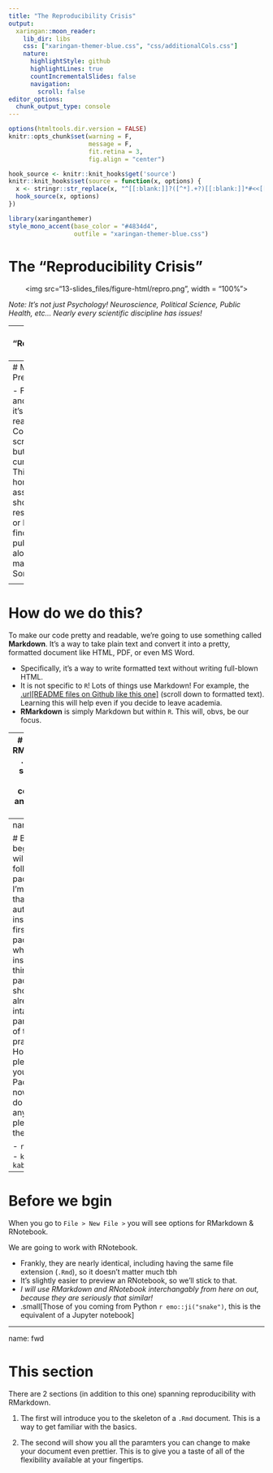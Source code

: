 ```yaml
---
title: "The Reproducibility Crisis"
output:
  xaringan::moon_reader:
    lib_dir: libs
    css: ["xaringan-themer-blue.css", "css/additionalCols.css"]
    nature:
      highlightStyle: github
      highlightLines: true
      countIncrementalSlides: false
      navigation:
        scroll: false
editor_options: 
  chunk_output_type: console
---
```


```r
options(htmltools.dir.version = FALSE)
knitr::opts_chunk$set(warning = F,
                      message = F,
                      fit.retina = 3,
                      fig.align = "center")

hook_source <- knitr::knit_hooks$get('source')
knitr::knit_hooks$set(source = function(x, options) {
  x <- stringr::str_replace(x, "^[[:blank:]]?([^*].+?)[[:blank:]]*#<<[[:blank:]]*$", "*\\1")
  hook_source(x, options)
})
```

```r
library(xaringanthemer)
style_mono_accent(base_color = "#4834d4",
                  outfile = "xaringan-themer-blue.css")
```

# The "Reproducibility Crisis"

<center>
<img src="13-slides_files/figure-html/repro.png", width = "100%">
</center>


*Note: It's not just Psychology! Neuroscience, Political Science, Public Health, etc... Nearly every scientific discipline has issues!*

---
# The "Reproducibility Crisis"

How did the authors actually do their analyses?
  - Did they transform their variables? If so, how?
  - How did they handle missing data?
  - Did they do what they said they were going to do in the Methods section of the paper?
  
Can we check that they did everything correctly? 
  - We need to be able to *reproduce* their findings
  - In order to reproduce a figure, you need the data and the code!
    - Code needs to be in a format that **other humans** can read!

---
# Make Your Life Prettier

- Format code and text so that it's easier to read
  - Comments in a script are great, but it can get cumbersome
- This is great for homework assignments, showing your research advisor or boss your findings, and publishing code along with your manuscripts!
- Some examples: 

<center>
<img src="13-slides_files/figure-html/ex.png", width = "100%">
</center>

---
# How do we do this?
To make our code pretty and readable, we're going to use something called **Markdown**. It's a way to take plain text and convert it into a pretty, formatted document like HTML, PDF, or even MS Word. 

  - Specifically, it's a way to write formatted text without writing full-blown HTML.
  - It is not specific to `R`! Lots of things use Markdown! For example, the [.url[README files on Github like this one]](https://github.com/facebook/react) (scroll down to formatted text). Learning this will help even if you decide to leave academia. 
  - **RMarkdown** is simply Markdown but within `R`. This will, obvs, be our focus.

---
# Why use RMarkdown?
...but my script has lots of comments and it's fine, right? 

NO!

  - .R scripts are monotonous
  - Make a professional document or report
    - Headers
    - Bullet lists
    - **Clearly differentiate between text and code**
    - Link to websites, insert pictures etc. 
  - MUCH easier to read!
  - MUCH easier to reproduce!

---
name: check

# Before we begin
You will need the following packages. I'm 95% sure that `R` automatically installs the first two packages when you install `R`. The third package you should have already intalled as part of one of the practice sets. However, please check your Packages tab now -- if you do not have any of these, please install them!

  - `rmarkdown`
  - `knitr`
  - `kableExtra`

---
# Before we bgin
When you go to `File > New File >` you will see options for RMarkdown & RNotebook.

We are going to work with RNotebook.

  - Frankly, they are nearly identical, including having the same file extension (`.Rmd`), so it doesn't matter much tbh
  - It's slightly easier to preview an RNotebook, so we'll stick to that.
  - *I will use RMarkdown and RNotebook interchangably from here on out, because they are seriously that similar!*
  - .small[Those of you coming from Python `r emo::ji("snake")`, this is the equivalent of a Jupyter notebook]

---
name: fwd

# This section
There are 2 sections (in addition to this one) spanning reproducibility with RMarkdown. 

  1. The first will introduce you to the skeleton of a `.Rmd` document. This is a way to get familiar with the basics.
  
  2. The second will show you all the paramters you can change to make your document even prettier. This is to give you a taste of all of the flexibility available at your fingertips. 